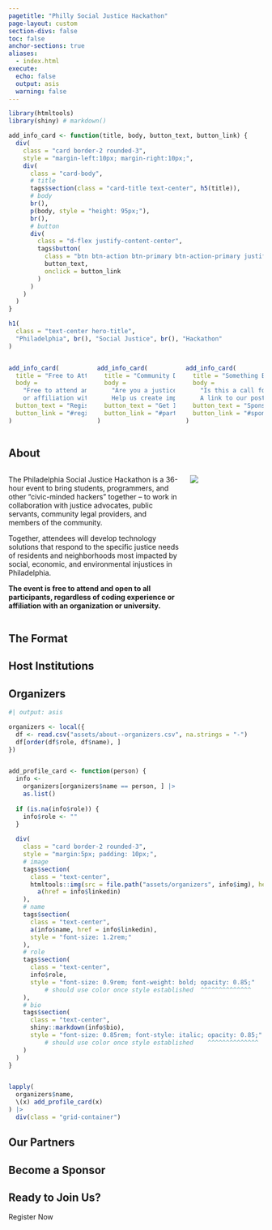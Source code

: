 ```yaml
---
pagetitle: "Philly Social Justice Hackathon"
page-layout: custom
section-divs: false
toc: false
anchor-sections: true
aliases:
  - index.html
execute: 
  echo: false
  output: asis
  warning: false
---
```



```r
library(htmltools)
library(shiny) # markdown()

add_info_card <- function(title, body, button_text, button_link) {
  div(
    class = "card border-2 rounded-3",
    style = "margin-left:10px; margin-right:10px;",
    div(
      class = "card-body",
      # title
      tags$section(class = "card-title text-center", h5(title)),
      # body
      br(),
      p(body, style = "height: 95px;"),
      br(),
      # button
      div(
        class = "d-flex justify-content-center",
        tags$button(
          class = "btn btn-action btn-primary btn-action-primary justify-content-center",
          button_text,
          onclick = button_link
        )
      )
    )
  )
}
```

<!-- HERO BANNER -->

::: {.hero-banner .text-center}
```r
h1(
  class = "text-center hero-title",
  "Philadelphia", br(), "Social Justice", br(), "Hackathon"
)
```

:::


:::::: {.content-block .hero-banner-cta}
:::: {.columns}
::: {.column width="33%"}
```r
add_info_card(
  title = "Free to Attend", 
  body = 
    "Free to attend and open to everyone, regardless of coding experience 
    or affiliation with an organization or university.", 
  button_text = "Register", 
  button_link = "#register"
)
```
:::

::: {.column width="33%"}
```r
add_info_card(
  title = "Community Driven", 
  body = 
    "Are you a justice advocate, public servant, or community legal provider?
    Help us create impactful projects. Or volunteer as a project mentor.", 
  button_text = "Get Involved", 
  button_link = "#partners"
) 
```
:::

::: {.column width="33%"}
```r
add_info_card(
  title = "Something Else Here", 
  body = 
    "Is this a call for sponsorship? A link to a discord? 
    A link to our posts page?", 
  button_text = "Sponsor", 
  button_link = "#sponsor"
)
```
:::
::::
::::::


<!-- /HERO BANNER -->






:::::: {.content-block}

## About

:::: {.columns}

::: {.column width="70%"}
The Philadelphia Social Justice Hackathon is a 36-hour event to bring students, programmers, and other “civic-minded hackers” together – to work in collaboration with justice advocates, public servants, community legal providers, and members of the community.

Together, attendees will develop technology solutions that respond to the specific justice needs of residents and neighborhoods most impacted by social, economic, and environmental injustices in Philadelphia.

**The event is free to attend and open to all participants, regardless of coding experience or affiliation with an organization or university.**
:::

::: {.column width="30%"}
![](assets/about-page_hero-bg-img-1.jpeg)
:::

::::


## The Format


## Host Institutions

## Organizers

```r
#| output: asis

organizers <- local({
  df <- read.csv("assets/about--organizers.csv", na.strings = "-")
  df[order(df$role, df$name), ]
})


add_profile_card <- function(person) {
  info <- 
    organizers[organizers$name == person, ] |> 
    as.list()
  
  if (is.na(info$role)) {
    info$role <- ""
  }
  
  div(
    class = "card border-2 rounded-3",
    style = "margin:5px; padding: 10px;",
    # image
    tags$section(
      class = "text-center",
      htmltools::img(src = file.path("assets/organizers", info$img), height = "100px") |> 
        a(href = info$linkedin)
    ),
    # name
    tags$section(
      class = "text-center",
      a(info$name, href = info$linkedin),
      style = "font-size: 1.2rem;"
    ),
    # role
    tags$section(
      class = "text-center",
      info$role,
      style = "font-size: 0.9rem; font-weight: bold; opacity: 0.85;" 
          # should use color once style established  ^^^^^^^^^^^^^^
    ),
    # bio
    tags$section(
      class = "text-center",
      shiny::markdown(info$bio), 
      style = "font-size: 0.85rem; font-style: italic; opacity: 0.85;"
          # should use color once style established    ^^^^^^^^^^^^^^
    )
  )
}


lapply(
  organizers$name, 
  \(x) add_profile_card(x)
) |> 
  div(class = "grid-container")

```

## Our Partners {#partners}

## Become a Sponsor {#sponsor}

## Ready to Join Us? {#register}

Register Now

<br>
<br>
<br>
<br>
<br>
<br>
<br>
<br>
<br>
<br>
<br>
<br>
<br>
<br>
<br>

::::::
